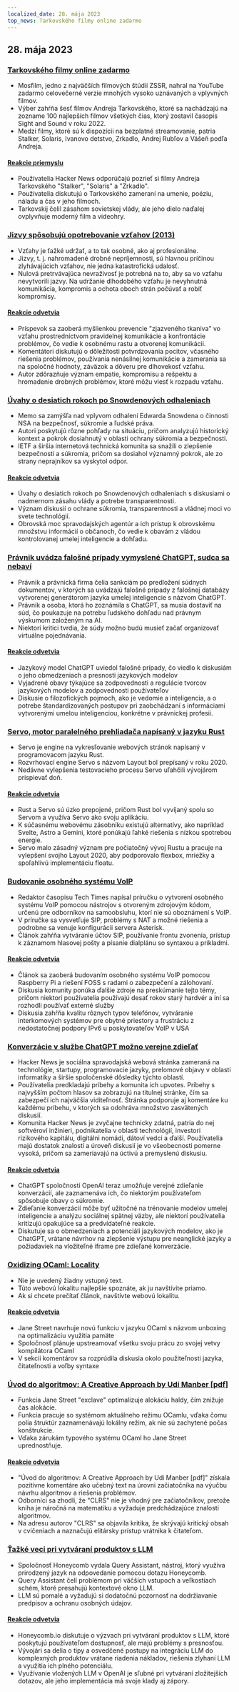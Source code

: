 ```yaml
---
localized_date: 28. mája 2023
top_news: Tarkovského filmy online zadarmo
---
```




<CallToAction />

<Steps>

## 28. mája 2023

### [Tarkovského filmy online zadarmo](https://kottke.org/23/05/watch-tarkovskys-best-films-online-for-free)

- Mosfilm, jedno z najväčších filmových štúdií ZSSR, nahral na YouTube zadarmo celovečerné verzie mnohých vysoko uznávaných a vplyvných filmov.
- Výber zahŕňa šesť filmov Andreja Tarkovského, ktoré sa nachádzajú na zozname 100 najlepších filmov všetkých čias, ktorý zostavil časopis Sight and Sound v roku 2022.
- Medzi filmy, ktoré sú k dispozícii na bezplatné streamovanie, patria Stalker, Solaris, Ivanovo detstvo, Zrkadlo, Andrej Rubľov a Vášeň podľa Andreja.

#### [Reakcie priemyslu](http://news.ycombinator.com/item?id=36096652)

- Používatelia Hacker News odporúčajú pozrieť si filmy Andreja Tarkovského "Stalker", "Solaris" a "Zrkadlo".
- Používatelia diskutujú o Tarkovského zameraní na umenie, poéziu, náladu a čas v jeho filmoch.
- Tarkovskij čelil zásahom sovietskej vlády, ale jeho dielo naďalej ovplyvňuje moderný film a videohry.

### [Jizvy spôsobujú opotrebovanie vzťahov (2013)](https://gist.github.com/gtallen1187/27a585fcf36d6e657db2)

- Vzťahy je ťažké udržať, a to tak osobné, ako aj profesionálne.
- Jizvy, t. j. nahromadené drobné nepríjemnosti, sú hlavnou príčinou zlyhávajúcich vzťahov, nie jedna katastrofická udalosť.
- Nulová pretrvávajúca nevraživosť je potrebná na to, aby sa vo vzťahu nevytvorili jazvy. Na udržanie dlhodobého vzťahu je nevyhnutná komunikácia, kompromis a ochota oboch strán počúvať a robiť kompromisy.

#### [Reakcie odvetvia](http://news.ycombinator.com/item?id=36093954)

- Príspevok sa zaoberá myšlienkou prevencie "zjazveného tkaniva" vo vzťahu prostredníctvom pravidelnej komunikácie a konfrontácie problémov, čo vedie k osobnému rastu a otvorenej komunikácii.
- Komentátori diskutujú o dôležitosti potvrdzovania pocitov, včasného riešenia problémov, používania nenásilnej komunikácie a zamerania sa na spoločné hodnoty, záväzok a dôveru pre dlhovekosť vzťahu.
- Autor zdôrazňuje význam empatie, kompromisu a rešpektu a hromadenie drobných problémov, ktoré môžu viesť k rozpadu vzťahu.

### [Úvahy o desiatich rokoch po Snowdenových odhaleniach](https://www.ietf.org/archive/id/draft-farrell-tenyearsafter-00.html)

- Memo sa zamýšľa nad vplyvom odhalení Edwarda Snowdena o činnosti NSA na bezpečnosť, súkromie a ľudské práva.
- Autori poskytujú rôzne pohľady na situáciu, pričom analyzujú historický kontext a pokrok dosiahnutý v oblasti ochrany súkromia a bezpečnosti.
- IETF a širšia internetová technická komunita sa snažili o zlepšenie bezpečnosti a súkromia, pričom sa dosiahol významný pokrok, ale zo strany neprajníkov sa vyskytol odpor.

#### [Reakcie odvetvia](http://news.ycombinator.com/item?id=36097082)

- Úvahy o desiatich rokoch po Snowdenových odhaleniach s diskusiami o nadmernom zásahu vlády a potrebe transparentnosti.
- Význam diskusií o ochrane súkromia, transparentnosti a vládnej moci vo svete technológií.
- Obrovská moc spravodajských agentúr a ich prístup k obrovskému množstvu informácií o občanoch, čo vedie k obavám z vládou kontrolovanej umelej inteligencie a dohľadu.

### [Právnik uvádza falošné prípady vymyslené ChatGPT, sudca sa nebaví](https://simonwillison.net/2023/May/27/lawyer-chatgpt/)

- Právnik a právnická firma čelia sankciám po predložení súdnych dokumentov, v ktorých sa uvádzajú falošné prípady z falošnej databázy vytvorenej generátorom jazyka umelej inteligencie s názvom ChatGPT.
- Právnik a osoba, ktorá ho zoznámila s ChatGPT, sa musia dostaviť na súd, čo poukazuje na potrebu ľudského dohľadu nad právnym výskumom založeným na AI.
- Niektorí kritici tvrdia, že súdy možno budú musieť začať organizovať virtuálne pojednávania.

#### [Reakcie odvetvia](http://news.ycombinator.com/item?id=36097900)

- Jazykový model ChatGPT uviedol falošné prípady, čo viedlo k diskusiám o jeho obmedzeniach a presnosti jazykových modelov
- Vyjadrené obavy týkajúce sa zodpovednosti a regulácie tvorcov jazykových modelov a zodpovednosti používateľov
- Diskusie o filozofických pojmoch, ako je vedomie a inteligencia, a o potrebe štandardizovaných postupov pri zaobchádzaní s informáciami vytvorenými umelou inteligenciou, konkrétne v právnickej profesii.

### [Servo, motor paralelného prehliadača napísaný v jazyku Rust](https://servo.org/)

- Servo je engine na vykresľovanie webových stránok napísaný v programovacom jazyku Rust.
- Rozvrhovací engine Servo s názvom Layout bol prepísaný v roku 2020.
- Nedávne vylepšenia testovacieho procesu Servo uľahčili vývojárom prispievať doň.

#### [Reakcie odvetvia](http://news.ycombinator.com/item?id=36092852)

- Rust a Servo sú úzko prepojené, pričom Rust bol vyvíjaný spolu so Servom a využíva Servo ako svoju aplikáciu.
- K súčasnému webovému zásobníku existujú alternatívy, ako napríklad Svelte, Astro a Gemini, ktoré ponúkajú ľahké riešenia s nízkou spotrebou energie.
- Servo malo zásadný význam pre počiatočný vývoj Rustu a pracuje na vylepšení svojho Layout 2020, aby podporovalo flexbox, mriežky a spoľahlivú implementáciu floatu.

### [Budovanie osobného systému VoIP](https://www.sacredheartsc.com/blog/building-a-personal-voip-system/)

- Redaktor časopisu Tech Times napísal príručku o vytvorení osobného systému VoIP pomocou nástrojov s otvoreným zdrojovým kódom, určenú pre odborníkov na samoobsluhu, ktorí nie sú oboznámení s VoIP.
- V príručke sa vysvetľuje SIP, problémy s NAT a možné riešenia a podrobne sa venuje konfigurácii servera Asterisk.
- Článok zahŕňa vytváranie účtov SIP, používanie frontu zvonenia, prístup k záznamom hlasovej pošty a písanie dialplánu so syntaxou a príkladmi.

#### [Reakcie odvetvia](http://news.ycombinator.com/item?id=36092718)

- Článok sa zaoberá budovaním osobného systému VoIP pomocou Raspberry Pi a riešení FOSS s radami o zabezpečení a zálohovaní.
- Diskusia komunity ponúka ďalšie zdroje na preskúmanie tejto témy, pričom niektorí používatelia používajú desať rokov starý hardvér a iní sa rozhodli používať externé služby
- Diskusia zahŕňa kvalitu rôznych typov telefónov, vytváranie interkomových systémov pre obytné priestory a frustráciu z nedostatočnej podpory IPv6 u poskytovateľov VoIP v USA

### [Konverzácie v službe ChatGPT možno verejne zdieľať](https://chat.openai.com/share/66169853-d00a-4b05-abce-8f82c6d8c868)

- Hacker News je sociálna spravodajská webová stránka zameraná na technológie, startupy, programovacie jazyky, prelomové objavy v oblasti informatiky a širšie spoločenské dôsledky týchto oblastí.
- Používatelia predkladajú príbehy a komunita ich upvotes. Príbehy s najvyšším počtom hlasov sa zobrazujú na titulnej stránke, čím sa zabezpečí ich najväčšia viditeľnosť. Stránka podporuje aj komentáre ku každému príbehu, v ktorých sa odohráva množstvo zasvätených diskusií.
- Komunita Hacker News je zvyčajne technicky zdatná, patria do nej softvéroví inžinieri, podnikatelia v oblasti technológií, investori rizikového kapitálu, digitálni nomádi, dátoví vedci a ďalší. Používatelia majú dostatok znalostí a úroveň diskusií je vo všeobecnosti pomerne vysoká, pričom sa zameriavajú na úctivú a premyslenú diskusiu.

#### [Reakcie odvetvia](http://news.ycombinator.com/item?id=36091388)

- ChatGPT spoločnosti OpenAI teraz umožňuje verejné zdieľanie konverzácií, ale zaznamenáva ich, čo niektorým používateľom spôsobuje obavy o súkromie.
- Zdieľanie konverzácií môže byť užitočné na trénovanie modelov umelej inteligencie a analýzu sociálnej spätnej väzby, ale niektorí používatelia kritizujú opakujúce sa a predvídateľné reakcie.
- Diskutuje sa o obmedzeniach a potenciáli jazykových modelov, ako je ChatGPT, vrátane návrhov na zlepšenie výstupu pre neanglické jazyky a požiadaviek na vložiteľné iframe pre zdieľané konverzácie.

### [Oxidizing OCaml: Locality](https://blog.janestreet.com/oxidizing-ocaml-locality/)

- Nie je uvedený žiadny vstupný text.
- Túto webovú lokalitu najlepšie spoznáte, ak ju navštívite priamo.
- Ak si chcete prečítať článok, navštívte webovú lokalitu.

#### [Reakcie odvetvia](http://news.ycombinator.com/item?id=36094799)

- Jane Street navrhuje novú funkciu v jazyku OCaml s názvom unboxing na optimalizáciu využitia pamäte
- Spoločnosť plánuje upstreamovať všetku svoju prácu zo svojej vetvy kompilátora OCaml
- V sekcii komentárov sa rozprúdila diskusia okolo použiteľnosti jazyka, čitateľnosti a voľby syntaxe

### [Úvod do algoritmov: A Creative Approach by Udi Manber [pdf]](https://doc.lagout.org/science/0_Computer%20Science/2_Algorithms/Introduction%20to%20Algorithms_%20A%20Creative%20Approach%20%5BManber%201989-01-11%5D.pdf)

- Funkcia Jane Street "exclave" optimalizuje alokáciu haldy, čím znižuje čas alokácie.
- Funkcia pracuje so systémom aktuálneho režimu OCamlu, vďaka čomu polia štruktúr zaznamenávajú lokálny režim, ak nie sú zachytené počas konštrukcie.
- Vďaka zárukám typového systému OCaml ho Jane Street uprednostňuje.

#### [Reakcie odvetvia](http://news.ycombinator.com/item?id=36096305)

- "Úvod do algoritmov: A Creative Approach by Udi Manber [pdf]" získala pozitívne komentáre ako učebný text na úrovni začiatočníka na výučbu návrhu algoritmov a riešenia problémov.
- Odborníci sa zhodli, že "CLRS" nie je vhodný pre začiatočníkov, pretože kniha je náročná na matematiku a vyžaduje predchádzajúce znalosti algoritmov.
- Na adresu autorov "CLRS" sa objavila kritika, že skrývajú kritický obsah v cvičeniach a naznačujú elitársky prístup vrátnika k čitateľom.

### [Ťažké veci pri vytváraní produktov s LLM](https://www.honeycomb.io/blog/hard-stuff-nobody-talks-about-llm)

- Spoločnosť Honeycomb vydala Query Assistant, nástroj, ktorý využíva prirodzený jazyk na odpovedanie pomocou dotazu Honeycomb.
- Query Assistant čelí problémom pri väčších vstupoch a veľkostiach schém, ktoré presahujú kontextové okno LLM.
- LLM sú pomalé a vyžadujú si dodatočnú pozornosť na dodržiavanie predpisov a ochranu osobných údajov.

#### [Reakcie odvetvia](http://news.ycombinator.com/item?id=36096811)

- Honeycomb.io diskutuje o výzvach pri vytváraní produktov s LLM, ktoré poskytujú používateľom dostupnosť, ale majú problémy s presnosťou.
- Vývojári sa delia o tipy a osvedčené postupy na integráciu LLM do komplexných produktov vrátane riadenia nákladov, riešenia zlyhaní LLM a využitia ich plného potenciálu.
- Využívanie vložených LLM v OpenAI je sľubné pri vytváraní zložitejších dotazov, ale jeho implementácia má svoje klady aj zápory.

</Steps>
